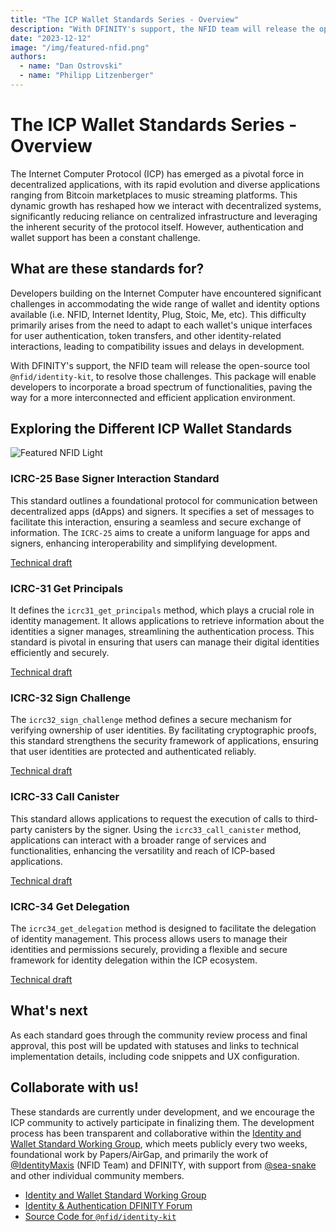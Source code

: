 ```yaml
---
title: "The ICP Wallet Standards Series - Overview"
description: "With DFINITY's support, the NFID team will release the open-source tool `@nfid/identity-kit`, to resolve the wallet compatibility challenges. This package will enable developers to incorporate a broad spectrum of functionalities, paving the way for a more interconnected and efficient application environment."
date: "2023-12-12"
image: "/img/featured-nfid.png"
authors:
  - name: "Dan Ostrovski"
  - name: "Philipp Litzenberger"
---
```


# The ICP Wallet Standards Series - Overview

The Internet Computer Protocol (ICP) has emerged as a pivotal force in decentralized applications,
with its rapid evolution and diverse applications ranging from Bitcoin marketplaces to music
streaming platforms. This dynamic growth has reshaped how we interact with decentralized systems,
significantly reducing reliance on centralized infrastructure and leveraging the inherent security
of the protocol itself. However, authentication and wallet support has been a constant challenge.

## What are these standards for?

Developers building on the Internet Computer have encountered significant challenges in
accommodating the wide range of wallet and identity options available (i.e. NFID, Internet Identity,
Plug, Stoic, Me, etc). This difficulty primarily arises from the need to adapt to each wallet's
unique interfaces for user authentication, token transfers, and other identity-related interactions,
leading to compatibility issues and delays in development.

With DFINITY's support, the NFID team will release the open-source tool `@nfid/identity-kit`, to
resolve those challenges. This package will enable developers to incorporate a broad spectrum of
functionalities, paving the way for a more interconnected and efficient application environment.

## Exploring the Different ICP Wallet Standards

![Featured NFID Light](../../public/img/featured-nfid.png)

### ICRC-25 Base Signer Interaction Standard

This standard outlines a foundational protocol for communication between decentralized apps (dApps)
and signers. It specifies a set of messages to facilitate this interaction, ensuring a seamless and
secure exchange of information. The `ICRC-25` aims to create a uniform language for apps and
signers, enhancing interoperability and simplifying development.

[Technical draft](../identity-kit/icrc-25-signer-interaction-standard)

### ICRC-31 Get Principals

It defines the `icrc31_get_principals` method, which plays a crucial role in identity management. It
allows applications to retrieve information about the identities a signer manages, streamlining the
authentication process. This standard is pivotal in ensuring that users can manage their digital
identities efficiently and securely.

[Technical draft](../identity-kit/icrc-31-get-principals)

### ICRC-32 Sign Challenge

The `icrc32_sign_challenge` method defines a secure mechanism for verifying ownership of user
identities. By facilitating cryptographic proofs, this standard strengthens the security framework
of applications, ensuring that user identities are protected and authenticated reliably.

[Technical draft](../identity-kit/icrc-32-sign-challenge)

### ICRC-33 Call Canister

This standard allows applications to request the execution of calls to third-party canisters by the
signer. Using the `icrc33_call_canister` method, applications can interact with a broader range of
services and functionalities, enhancing the versatility and reach of ICP-based applications.

[Technical draft](../identity-kit/icrc-33-call-canister)

### ICRC-34 Get Delegation

The `icrc34_get_delegation` method is designed to facilitate the delegation of identity management.
This process allows users to manage their identities and permissions securely, providing a flexible
and secure framework for identity delegation within the ICP ecosystem.

[Technical draft](../identity-kit/icrc-34-get-delegation)

## What's next

As each standard goes through the community review process and final approval, this post will be
updated with statuses and links to technical implementation details, including code snippets and UX
configuration.

## Collaborate with us!

These standards are currently under development, and we encourage the ICP community to actively
participate in finalizing them. The development process has been transparent and collaborative
within the
[Identity and Wallet Standard Working Group](https://github.com/dfinity/wg-identity-authentication),
which meets publicly every two weeks, foundational work by Papers/AirGap, and primarily the work of
[@IdentityMaxis](https://twitter.com/IdentityMaxis) (NFID Team) and DFINITY, with support from
 [@sea-snake](https://github.com/sea-snake) and other individual community members.

- [Identity and Wallet Standard Working Group](https://github.com/dfinity/wg-identity-authentication)
- [Identity & Authentication DFINITY Forum](https://forum.dfinity.org/t/technical-working-group-identity-authentication)
- [Source Code for `@nfid/identity-kit`](https://github.com/internet-identity-labs/nfid)

